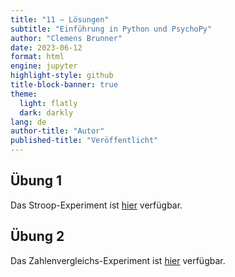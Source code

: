 ```yaml
---
title: "11 – Lösungen"
subtitle: "Einführung in Python und PsychoPy"
author: "Clemens Brunner"
date: 2023-06-12
format: html
engine: jupyter
highlight-style: github
title-block-banner: true
theme:
  light: flatly
  dark: darkly
lang: de
author-title: "Autor"
published-title: "Veröffentlicht"
---
```


## Übung 1

Das Stroop-Experiment ist [hier](stroop.zip) verfügbar.


## Übung 2

Das Zahlenvergleichs-Experiment ist [hier](number_comparison.zip) verfügbar.

